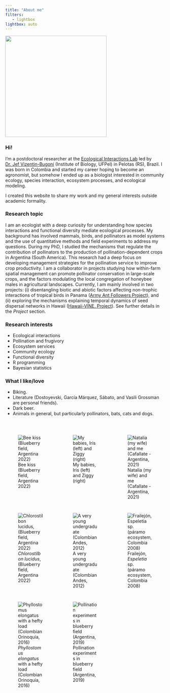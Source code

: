 ```yaml
---
title: "About me"
filters:
   - lightbox
lightbox: auto
---
```


![](photos/IMG_8708.jpg){fig-align="center" width="319"}

### Hi!

I'm a postdoctoral researcher at the [Ecological Interactions Lab](https://sites.google.com/site/vizentinbugoni/) led by [Dr. Jef Vizentin-Bugoni](https://sites.google.com/site/vizentinbugoni/home/people) (Institute of Biology, UFPel) in Pelotas (RS), Brazil. I was born in Colombia and started my career hoping to become an agronomist, but somehow I ended up as a biologist interested in community ecology, species interaction, ecosystem processes, and ecological modeling.

I created this website to share my work and my general interests outside academic formality.

### Research topic

I am an ecologist with a deep curiosity for understanding how species interactions and functional diversity mediate ecological processes. My background has involved mammals, birds, and pollinators as model systems and the use of quantitative methods and field experiments to address my questions. During my PhD, I studied the mechanisms that regulate the contribution of pollinators to the production of pollination-dependent crops in Argentina (South America). This research had a deep focus on developing management strategies for the pollination service to improve crop productivity. I am a collaborator in projects studying how within-farm spatial management can promote pollinator conservation in large-scale crops, and the factors modulating the local congregation of honeybee males in agricultural landscapes. Currently, I am mainly involved in two projects: (i) disentangling biotic and abiotic factors affecting non-trophic interactions of tropical birds in Panama ([Army Ant Followers Project](https://www.tarwaterlab.com/copy-of-panama-plumas-project)), and (ii) exploring the mechanisms explaining temporal dynamics of seed dispersal networks in Hawaii ([Hawaii-VINE. Project](https://www.tarwaterlab.com/hawaii-vine-project)). See further details in the *Project* section.


### Research interests

-   Ecological interactions
-   Pollination and frugivory
-   Ecosystem services
-   Community ecology
-   Functional diversity
-   R programming
-   Bayesian statistics

### What I like/love

-   Biking.
-   Literature (Dostoyevski, García Márquez, Sábato, and Vasili Grossman are personal friends).
-   Dark beer.
-   Animals in general, but particularly pollinators, bats, cats and dogs.

\

::: {style="display: grid;grid-template-columns: repeat(auto-fill, minmax(150px, 1fr));grid-gap: 1em;"}
![Bee kiss (Blueberry field, Argentina 2022)](photos/bee_kiss.jpg){group="my-gallery"}

![My babies, Iris (left) and Ziggy (right)](photos/IMG_1347.jpg){group="my-gallery"}

![Natalia (my wife) and me (Cafallate - Argentina, 2021)](photos/IMG_8753.jpg){group="my-gallery"}

![*Chlorostilbon lucidus*, (Blueberry field, Argentina 2022)](photos/DSCN3099.jpg){group="my-gallery"}


![A very young undergraduate (Colombian Andes, 2012)](photos/IMG_0049.jpg){group="my-gallery"}


![Frailejón, *Espeletia* sp. (páramo ecosystem, Colombia 2008)](photos/GEDC0158.jpg){group="my-gallery"}

![*Phyllostomus elongatus* with a hefty load (Colombian Orinoquia, 2016)](photos/Phyllostomus_elongatus.jpg){group="my-gallery"}

![Pollination experiments in blueberry field (Argentina, 2019)](photos/IMG_20190523_151734.jpg){group="my-gallery"}




:::



